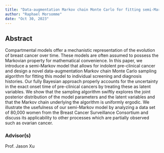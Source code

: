 ```yaml
---
title: "Data-augmentation Markov chain Monte Carlo for fitting semi-Markov breast cancer models to individual screens"
author: "Raphael Morsomme"
date: "Oct 30, 2023"
---
```






## Abstract 

Compartmental models offer a mechanistic representation of the evolution of breast cancer over time. These models are often assumed to possess the Markovian property for mathematical convenience. In this paper, we introduce a semi-Markov model that allows for indolent pre-clinical cancer and design a novel data-augmentation Markov chain Monte Carlo sampling algorithm for fitting this model to individual screening and diagnosis histories. Our fully Bayesian approach properly accounts for the uncertainty in the exact onset time of pre-clinical cancers by treating these as latent variables. We show that the sampling algorithm swiftly explores the joint posterior distribution of the model parameters and the latent variables and that the Markov chain underlying the algorithm is uniformly ergodic. We illustrate the usefulness of our semi-Markov model by analyzing a data set of 80,000 women from the Breast Cancer Surveillance Consortium and discuss its applicability to other processes which are partially observed such as ovarian cancer.




### Advisor(s)

Prof. Jason Xu

